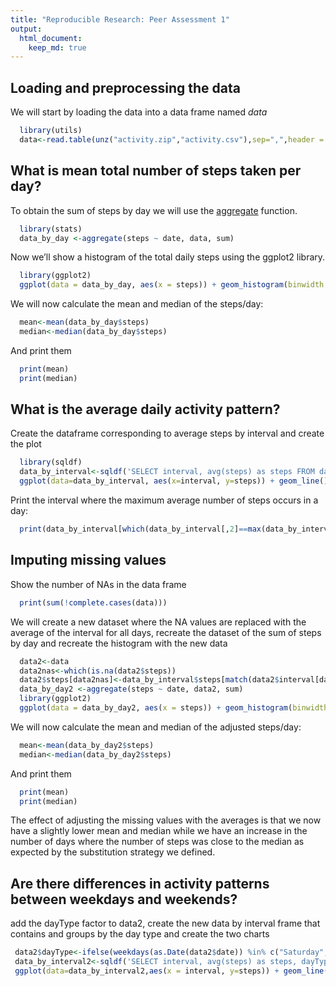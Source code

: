 ```yaml
---
title: "Reproducible Research: Peer Assessment 1"
output: 
  html_document:
    keep_md: true
---
```



## Loading and preprocessing the data
We will start by loading the data into a data frame named *data*
```r
  library(utils)
  data<-read.table(unz("activity.zip","activity.csv"),sep=",",header = TRUE)
```

## What is mean total number of steps taken per day?
To obtain the sum of steps by day we will use the [aggregate](https://stat.ethz.ch/R-manual/R-devel/library/stats/html/aggregate.html) function.
```r
  library(stats)
  data_by_day <-aggregate(steps ~ date, data, sum)
```

Now we'll show a histogram of the total daily steps using the ggplot2 library.
```r
  library(ggplot2)
  ggplot(data = data_by_day, aes(x = steps)) + geom_histogram(binwidth = diff(range(data_by_day$steps))/20, colour="black", fill="white")
```

We will now calculate the mean and median of the steps/day:
```r
  mean<-mean(data_by_day$steps)
  median<-median(data_by_day$steps)
```
And print them
```r
  print(mean)
  print(median)
```

## What is the average daily activity pattern?
Create the dataframe corresponding to average steps by interval and create the plot
```r
  library(sqldf)
  data_by_interval<-sqldf('SELECT interval, avg(steps) as steps FROM data GROUP BY interval')
  ggplot(data=data_by_interval, aes(x=interval, y=steps)) + geom_line()
```
Print the interval where the maximum average number of steps occurs in a day:
```r
  print(data_by_interval[which(data_by_interval[,2]==max(data_by_interval[,2],na.rm=TRUE)),1])
```


## Imputing missing values

Show the number of NAs in the data frame
```r
  print(sum(!complete.cases(data)))
```

We will create a new dataset where the NA values are replaced with the average of the interval for all days, recreate the dataset of the sum of steps by day and recreate the histogram with the new data
```r
  data2<-data
  data2nas<-which(is.na(data2$steps))
  data2$steps[data2nas]<-data_by_interval$steps[match(data2$interval[data2nas], data_by_interval$interval)]
  data_by_day2 <-aggregate(steps ~ date, data2, sum)
  library(ggplot2)
  ggplot(data = data_by_day2, aes(x = steps)) + geom_histogram(binwidth = diff(range(data_by_day2$steps))/20,colour="black", fill="white")
```

We will now calculate the mean and median of the adjusted steps/day:
```r
  mean<-mean(data_by_day2$steps)
  median<-median(data_by_day2$steps)
```
And print them
```r
  print(mean)
  print(median)
```

The effect of adjusting the missing values with the averages is that we now have a slightly lower mean and median while we have an increase in the number of days where the number of steps was close to the median as expected by the substitution strategy we defined.

## Are there differences in activity patterns between weekdays and weekends?
add the dayType factor to data2, create the new data by interval frame that contains and groups by the day type and create the two charts
```r
 data2$dayType<-ifelse(weekdays(as.Date(data2$date)) %in% c("Saturday", "Sunday"), "weekend","weekday")
 data_by_interval2<-sqldf('SELECT interval, avg(steps) as steps, dayType FROM data2 GROUP BY dayType, interval')
 ggplot(data=data_by_interval2,aes(x = interval, y=steps)) + geom_line() + facet_grid(dayType ~ .)
```

